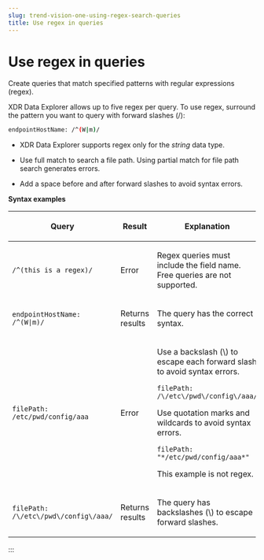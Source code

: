 ```yaml
---
slug: trend-vision-one-using-regex-search-queries
title: Use regex in queries
---
```

# Use regex in queries

Create queries that match specified patterns with regular expressions (regex).

XDR Data Explorer allows up to five regex per query. To use regex, surround the pattern you want to query with forward slashes (/):

```bash
endpointHostName: /^(W|m)/
```

- XDR Data Explorer supports regex only for the *string* data type.

- Use full match to search a file path. Using partial match for file path search generates errors.

- Add a space before and after forward slashes to avoid syntax errors.

**Syntax examples**

<table>
<colgroup>
<col style="width: 23%" />
<col style="width: 11%" />
<col style="width: 66%" />
</colgroup>
<thead>
<tr>
<th><p>Query</p></th>
<th><p>Result</p></th>
<th><p>Explanation</p></th>
</tr>
</thead>
<tbody>
<tr>
<td><pre class="codeblock"><code>/^(this is a regex)/</code></pre></td>
<td><p>Error</p></td>
<td><p>Regex queries must include the field name. Free queries are not supported.</p></td>
</tr>
<tr>
<td><pre class="codeblock"><code>endpointHostName: /^(W|m)/</code></pre></td>
<td><p>Returns results</p></td>
<td><p>The query has the correct syntax.</p></td>
</tr>
<tr>
<td><pre class="codeblock"><code>filePath: /etc/pwd/config/aaa</code></pre></td>
<td><p>Error</p></td>
<td><p>Use a backslash (\) to escape each forward slash to avoid syntax errors.</p>
<pre class="codeblock"><code>filePath: /\/etc\/pwd\/config\/aaa/</code></pre>
<p>Use quotation marks and wildcards to avoid syntax errors.</p>
<pre class="codeblock"><code>filePath: &quot;*/etc/pwd/config/aaa*&quot;</code></pre>
<p>This example is not regex.</p></td>
</tr>
<tr>
<td><pre class="codeblock"><code>filePath: /\/etc\/pwd\/config\/aaa/</code></pre></td>
<td>Returns results</td>
<td><p>The query has backslashes (\) to escape forward slashes.</p></td>
</tr>
</tbody>
</table>
:::
